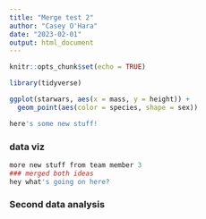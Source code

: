 ```yaml
---
title: "Merge test 2"
author: "Casey O'Hara"
date: "2023-02-01"
output: html_document
---
```


```r
knitr::opts_chunk$set(echo = TRUE)

library(tidyverse)
```

```r
ggplot(starwars, aes(x = mass, y = height)) +
  geom_point(aes(color = species, shape = sex))
```

```r
here's some new stuff!
```

### data viz

```r
more new stuff from team member 3
### merged both ideas
hey what's going on here?
```

### Second data analysis

```r

```




